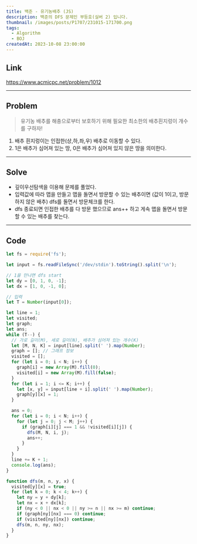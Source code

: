 ```yaml
---
title: 백준 - 유기농배추 (JS)
description: 백준의 DFS 문제인 부등호(실버 2) 입니다.
thumbnail: /images/posts/P1707/231015-171700.png
tags:
  - Algorithm
  - BOJ
createdAt: 2023-10-08 23:00:00
---
```


## Link

https://www.acmicpc.net/problem/1012

<hr />

## Problem

> 유기농 배추를 해충으로부터 보호하기 위해 필요한 최소한의 배추흰지렁이 개수를 구하자!

1. 배추 흰지렁이는 인접한(상,하,좌,우) 배추로 이동할 수 있다.
2. 1은 배추가 심어져 있는 땅, 0은 배추가 심어져 있지 않은 땅을 의미한다.

<hr />

## Solve

- 깊이우선탐색을 이용해 문제를 풀었다.
- 입력값에 따라 맵을 만들고 맵을 돌면서 방문할 수 있는 배추이면 (값이 1이고, 방문하지 않은 배추) dfs를 돌면서 방문체크를 한다.
- dfs 종료되면 인접한 배추를 다 방문 했으므로 ans++ 하고 게속 맵을 돌면서 방문할 수 있는 배추를 찾는다.

<hr />

## Code

```javascript
let fs = require('fs');

let input = fs.readFileSync('/dev/stdin').toString().split('\n');

// 1을 만나면 dfs start
let dy = [0, 1, 0, -1];
let dx = [1, 0, -1, 0];

// 입력
let T = Number(input[0]);

let line = 1;
let visited;
let graph;
let ans;
while (T--) {
  // 가로 길이(M), 세로 길이(N), 배추가 심어져 있는 개수(K)
  let [M, N, K] = input[line].split(' ').map(Number);
  graph = []; // 그래프 정보
  visited = [];
  for (let i = 0; i < N; i++) {
    graph[i] = new Array(M).fill(0);
    visited[i] = new Array(M).fill(false);
  }
  for (let i = 1; i <= K; i++) {
    let [x, y] = input[line + i].split(' ').map(Number);
    graph[y][x] = 1;
  }

  ans = 0;
  for (let i = 0; i < N; i++) {
    for (let j = 0; j < M; j++) {
      if (graph[i][j] === 1 && !visited[i][j]) {
        dfs(M, N, i, j);
        ans++;
      }
    }
  }
  line += K + 1;
  console.log(ans);
}

function dfs(m, n, y, x) {
  visited[y][x] = true;
  for (let k = 0; k < 4; k++) {
    let ny = y + dy[k];
    let nx = x + dx[k];
    if (ny < 0 || nx < 0 || ny >= n || nx >= m) continue;
    if (graph[ny][nx] === 0) continue;
    if (visited[ny][nx]) continue;
    dfs(m, n, ny, nx);
  }
}
```
